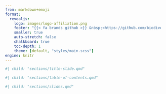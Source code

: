```yaml
---
from: markdown+emoji
format:
  revealjs:
    logo: images/logo-affiliation.png
    footer: "{{< fa brands github >}} &nbsp;<https://github.com/biodiversitydata/quarto-template>"
    smaller: true
    auto-stretch: false
    chalkboard: true
    toc-depth: 1
    theme: [default, "styles/main.scss"]
engine: knitr
---
```


<!-- Insert section 'Title slide' -->

```r
#| child: "sections/title-slide.qmd"
```


<!-- Insert section 'Table of contents' -->

```r
#| child: "sections/table-of-contents.qmd"
```


<!-- Insert section 'slides.qmd' -->

```r
#| child: "sections/slides.qmd"
```

